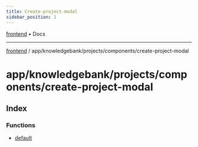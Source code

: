 ```yaml
---
title: Create-project-modal
sidebar_position: 1
---
```


[frontend](./create-project-modal/../../../../..) • Docs

***

[frontend](./create-project-modal/../../../../..) / app/knowledgebank/projects/components/create-project-modal

# app/knowledgebank/projects/components/create-project-modal

## Index

### Functions

- [default](./create-project-modal/functions/default)
